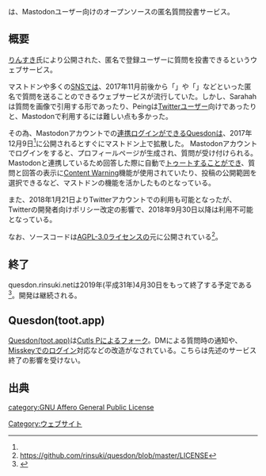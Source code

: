 {{Infobox website
| Name = {{Ruby|Quesdon|クエスドン}}
<!--| Image = -->
| URL = https://quesdon.rinsuki.net 他フォーク
| Admin = [[りんすき]]
| Country = 日本
| Start = 2017年12月9日<ref name="start">https://mstdn.maud.io/@rinsuki/99141662586471554</ref>
}}
{{Ruby|'''Quesdon'''|クエスドン}}は、Mastodonユーザー向けのオープンソースの匿名質問投書サービス。

== 概要 ==
[[りんすき]]氏により公開された、匿名で登録ユーザーに質問を投書できるというウェブサービス。

マストドンや多くの[[ソーシャル・ネットワーキング・サービス|SNS]]では、2017年11月前後から「{{Jawp|Sarahah}}」や「{{Jawp|Peing}}」などといった匿名で質問を送ることのできるウェブサービスが流行していた。しかし、Sarahahは質問を画像で引用する形であったり、Peingは[[Twitter]]ユーザー向けであったりと、Mastodonで利用するには難しい点も多かった。

その為、Mastodonアカウントでの[[連携ログイン]]ができるQuesdonは、2017年12月9日<ref name="start" />に公開されるとすぐにマストドン上で拡散した。
Mastodonアカウントでログインをすると、プロフィールページが生成され、質問が受け付けられる。Mastodonと連携しているため回答した際に自動で[[トゥート]]することができ、質問と回答の表示に[[Content Warning]]機能が使用されていたり、投稿の公開範囲を選択できるなど、マストドンの機能を活かしたものとなっている。

また、2018年1月21日よりTwitterアカウントでの利用も可能となったが、Twitterの開発者向けポリシー改定の影響で、2018年9月30日以降は利用不可能となっている。

なお、ソースコードは[[GNU Affero General Public License|AGPL-3.0]]ライセンスの元に公開されている<ref>https://github.com/rinsuki/quesdon/blob/master/LICENSE</ref>。

== 終了 ==
quesdon.rinsuki.netは2019年(平成31年)4月30日をもって終了する予定である<ref>{{toot|mstdn.rinsuki.net|quesdon|101840155554009697}}</ref>。開発は継続される。
== Quesdon(toot.app) ==
[https://quesdon.toot.app/ Quesdon(toot.app)]は[[Cutls P]]によるフォーク。DMによる質問時の通知や、[[Misskey]]でのログイン対応などの改造がなされている。こちらは先述のサービス終了の影響を受けない。
== 出典 ==
<references />

[[Category:ウェブサイト]]
[[category:GNU Affero General Public License]]
{{DEFAULTSORT:quesdon}}